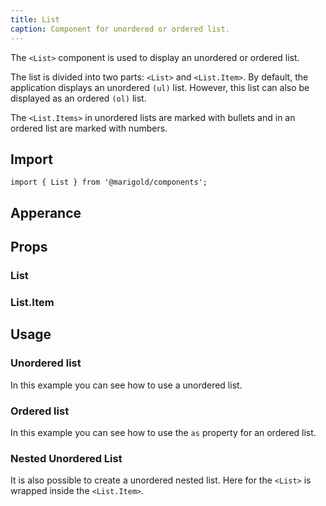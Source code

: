 ```yaml
---
title: List
caption: Component for unordered or ordered list.
---
```


The `<List>` component is used to display an unordered or ordered list.

The list is divided into two parts: `<List>` and `<List.Item>`.
By default, the application displays an unordered `(ul)` list. However, this list can also be displayed as an ordered `(ol)` list.

The `<List.Items>` in unordered lists are marked with bullets and in an ordered list are marked with numbers.

## Import

```tsx
import { List } from '@marigold/components';
```

## Apperance

<AppearanceTable component={title} />

## Props

### List

<PropsTable component={title} />

### List.Item

<PropsTable component="ListItem" />

## Usage

### Unordered list

In this example you can see how to use a unordered list.

<ComponentDemo file="./simple-list.demo.tsx" />

### Ordered list

In this example you can see how to use the `as` property for an ordered list.

<ComponentDemo file="./list-ordered.demo.tsx" />

### Nested Unordered List

It is also possible to create a unordered nested list. Here for the `<List>` is wrapped inside the `<List.Item>`.

<ComponentDemo file="./list-unorded-stacked.demo.tsx" />
